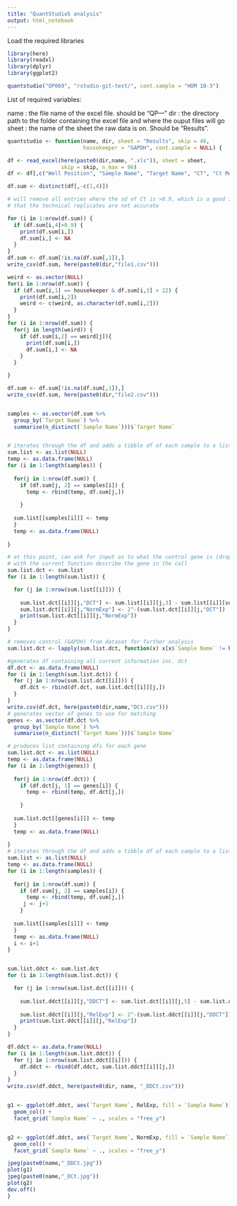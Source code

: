 ```yaml
---
title: "QuantStudio5 analysis"
output: html_notebook
---
```



Load the required libraries
```r
library(here)
library(readxl)
library(dplyr)
library(ggplot2)
```


```r
quantstudio("QP069", "rstudio-git-test/", cont.sample = "HOM 10-3")
```


List of required variables:

name : the file name of the excel file. should be "QP---"
dir : the directory path to the folder containing the excel file and where the ouput files will go
sheet : the name of the sheet the raw data is on. Should be "Results".

```r


quantstudio <- function(name, dir, sheet = "Results", skip = 46,
                        housekeeper = "GAPDH", cont.sample = NULL) {

df <- read_excel(here(paste0(dir,name, ".xls")), sheet = sheet,
                 skip = skip, n_max = 96)
df <- df[,c("Well Position", "Sample Name", "Target Name", "CT", "Ct Mean", "Ct SD")]

df.sum <- distinct(df[,-c(1,4)])

# will remove all entries where the sd of Ct is >0.9, which is a good indication
# that the technical replicates are not accurate

for (i in 1:nrow(df.sum)) {
  if (df.sum[i,4]>0.9) {
    print(df.sum[i,])
    df.sum[i,] <- NA
  } 
}
df.sum <- df.sum[!is.na(df.sum[,1]),]
write_csv(df.sum, here(paste0(dir,"file1.csv")))

weird <- as.vector(NULL)
for(i in 1:nrow(df.sum)) {
  if (df.sum[i,1] == housekeeper & df.sum[i,3] > 22) {
    print(df.sum[i,2])
    weird <- c(weird, as.character(df.sum[i,2]))
  }
}
for (i in 1:nrow(df.sum)) {
  for(j in length(weird)) {
    if (df.sum[i,2] == weird[j]){
      print(df.sum[i,])
      df.sum[i,] <- NA
    }
  } 

}

df.sum <- df.sum[!is.na(df.sum[,1]),]
write_csv(df.sum, here(paste0(dir,"file2.csv")))


samples <- as.vector(df.sum %>% 
  group_by(`Target Name`) %>% 
  summarise(n_distinct(`Sample Name`)))$`Target Name`


# iterates through the df and adds a tibble df of each sample to a list
sum.list <- as.list(NULL)
temp <- as.data.frame(NULL)
for (i in 1:length(samples)) {
  
  for(j in 1:nrow(df.sum)) {
    if (df.sum[j, 2] == samples[i]) {
      temp <- rbind(temp, df.sum[j,])
     
    }
    
  sum.list[[samples[i]]] <- temp
  }
  temp <- as.data.frame(NULL)
  
}

# at this point, can ask for input as to what the control gene is (drop down list of genes used)
# with the current function describe the gene in the call 
sum.list.dct <- sum.list
for (i in 1:length(sum.list)) {

  for (j in 1:nrow(sum.list[[i]])) {
    
    sum.list.dct[[i]][j,"DCT"] <- sum.list[[i]][j,3] - sum.list[[i]][sum.list[[i]][,1]==housekeeper,3]
    sum.list.dct[[i]][j,"NormExp"] <- 2^-(sum.list.dct[[i]][j,"DCT"])
    print(sum.list.dct[[i]][j,"NormExp"])
  }
}

# removes control (GAPDH) from dataset for further analysis
sum.list.dct <- lapply(sum.list.dct, function(x) x[x$`Sample Name` != housekeeper,])

#generates df containing all current information inc. dct
df.dct <- as.data.frame(NULL)
for (i in 1:length(sum.list.dct)) {
  for (j in 1:nrow(sum.list.dct[[i]])) {
    df.dct <- rbind(df.dct, sum.list.dct[[i]][j,])
  }
}
write.csv(df.dct, here(paste0(dir,name,"DCt.csv")))
# generates vector of genes to use for matching
genes <- as.vector(df.dct %>% 
  group_by(`Sample Name`) %>% 
  summarise(n_distinct(`Target Name`)))$`Sample Name`

# produces list containing dfs for each gene
sum.list.dct <- as.list(NULL)
temp <- as.data.frame(NULL)
for (i in 1:length(genes)) {
  
  for(j in 1:nrow(df.dct)) {
    if (df.dct[j, 1] == genes[i]) {
      temp <- rbind(temp, df.dct[j,])
     
    }
    
  sum.list.dct[[genes[i]]] <- temp
  }
  temp <- as.data.frame(NULL)
  
}
# iterates through the df and adds a tibble df of each sample to a list
sum.list <- as.list(NULL)
temp <- as.data.frame(NULL)
for (i in 1:length(samples)) {
  
  for(j in 1:nrow(df.sum)) {
    if (df.sum[j, 2] == samples[i]) {
      temp <- rbind(temp, df.sum[j,])
     j <- j+1
    }
    
  sum.list[[samples[i]]] <- temp
  }
  temp <- as.data.frame(NULL)
  i <- i+1
}


sum.list.ddct <- sum.list.dct
for (i in 1:length(sum.list.dct)) {

  for (j in 1:nrow(sum.list.dct[[i]])) {
    
    sum.list.ddct[[i]][j,"DDCT"] <- sum.list.dct[[i]][j,5] - sum.list.dct[[i]][sum.list.dct[[i]][,2]==cont.sample,5]
    
    sum.list.ddct[[i]][j,"RelExp"] <- 2^-(sum.list.ddct[[i]][j,"DDCT"])
    print(sum.list.ddct[[i]][j,"RelExp"])
  }
}

df.ddct <- as.data.frame(NULL)
for (i in 1:length(sum.list.ddct)) {
  for (j in 1:nrow(sum.list.ddct[[i]])) {
    df.ddct <- rbind(df.ddct, sum.list.ddct[[i]][j,])
  }
}
write.csv(df.ddct, here(paste0(dir, name, "_DDCt.csv")))


g1 <- ggplot(df.ddct, aes(`Target Name`, RelExp, fill = `Sample Name`)) +
  geom_col() +
  facet_grid(`Sample Name` ~ ., scales = "free_y")


g2 <- ggplot(df.ddct, aes(`Target Name`, NormExp, fill = `Sample Name`)) +
  geom_col() +
  facet_grid(`Sample Name` ~ ., scales = "free_y")

jpeg(paste0(name,"_DDCt.jpg"))
plot(g1)
jpeg(paste0(name,"_DCt.jpg"))
plot(g2)
dev.off()
}
```


